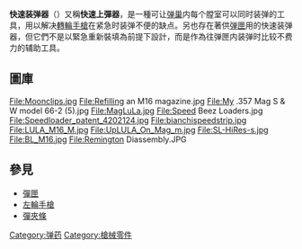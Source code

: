 {{expand|time=2016-08-12T17:27:07+00:00}}
{{unreferenced|time=2016-08-12T17:27:07+00:00}}
{{noteTA
|G1=軍事
|G2=長度單位
|G3=Firearms
}}
'''快速装弹器'''（{{lang|en|Speedloader}}）又稱'''快速上彈器'''，是一種可让[[弹巢|弹巢]]内每个膛室可以同时装弹的工具，用以解决[[轉輪手槍|轉輪手槍]]在紧急时装弹不便的缺点。另也存在著供[[弹匣|弹匣]]用的快速装弹器，但它們不是以緊急重新裝填為前提下設計，而是作為往弹匣内装弹时比较不费力的辅助工具。

== 圖庫 ==
<gallery>
File:Moonclips.jpg
File:Refilling an M16 magazine.jpg
File:My .357 Mag S & W model 66-2 (5).jpg
File:MagLuLa.jpg
File:Speed Beez Loaders.jpg
File:Speedloader_patent_4202124.jpg
File:bianchispeedstrip.jpg
File:LULA_M16_M.jpg
File:UpLULA_On_Mag_m.jpg
File:SL-HiRes-s.jpg
File:BL_M16.jpg
File:Remington Diassembly.JPG
</gallery>

== 參見 ==
* [[彈匣|彈匣]]
* [[左輪手槍|左輪手槍]]
* [[彈夾條|彈夾條]]

{{槍械小作品}}

[[Category:弹药|Category:弹药]]
[[Category:槍械零件|Category:槍械零件]]